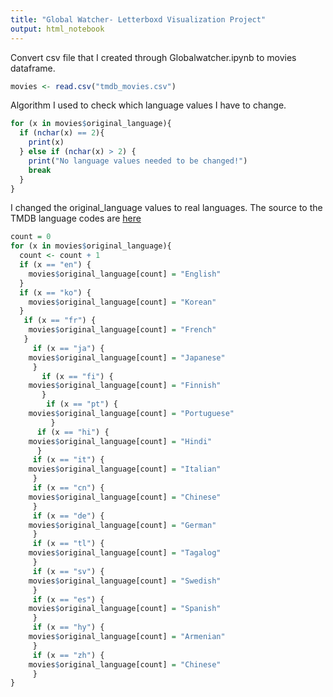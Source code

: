 ```yaml
---
title: "Global Watcher- Letterboxd Visualization Project"
output: html_notebook
---
```


Convert csv file that I created through Globalwatcher.ipynb to movies dataframe.
```r
movies <- read.csv("tmdb_movies.csv")
```

Algorithm I used to check which language values I have to change.
```r
for (x in movies$original_language){
  if (nchar(x) == 2){
    print(x)
  } else if (nchar(x) > 2) {
    print("No language values needed to be changed!")
    break
  }
}
```

I changed the original_language values to real languages. The source to the TMDB language codes are [here](https://github.com/travisbell/tmdb-web-translations/blob/main/languages/en-US.yml) 
```r
count = 0
for (x in movies$original_language){
  count <- count + 1
  if (x == "en") {
    movies$original_language[count] = "English"
  }
  if (x == "ko") {
    movies$original_language[count] = "Korean"
  }
   if (x == "fr") {
    movies$original_language[count] = "French"
   }
     if (x == "ja") {
    movies$original_language[count] = "Japanese"
     }
       if (x == "fi") {
    movies$original_language[count] = "Finnish"
       }
        if (x == "pt") {
    movies$original_language[count] = "Portuguese"
         }
      if (x == "hi") {
    movies$original_language[count] = "Hindi"
      }
     if (x == "it") {
    movies$original_language[count] = "Italian"
     }
     if (x == "cn") {
    movies$original_language[count] = "Chinese"
     }
     if (x == "de") {
    movies$original_language[count] = "German"
     }
     if (x == "tl") {
    movies$original_language[count] = "Tagalog"
     }
     if (x == "sv") {
    movies$original_language[count] = "Swedish"
     }
     if (x == "es") {
    movies$original_language[count] = "Spanish"
     }
     if (x == "hy") {
    movies$original_language[count] = "Armenian"
     }
     if (x == "zh") {
    movies$original_language[count] = "Chinese"
     }
}
```






